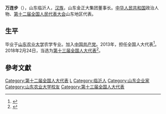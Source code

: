 '''万连步'''（{{bd|1963年||}}），山东临沂人，[[汉族|汉族]]，山东金正大集团董事长。[[中华人民共和国|中华人民共和国]]政治人物、[[第十二届全国人民代表大会|第十二届全国人民代表大会]]山东地区代表。

== 生平 ==
毕业于[[山东农业大学|山东农业大学]]农学专业。加入[[中国共产党|中国共产党]]。2013年，担任全国人大代表<ref>{{cite news|title=全国人大代表信息-万连步|url=http://210.82.31.1:8084/delegate/viewDelegate.action?dbid=121185|accessdate=2013-04-05|newspaper=全国人大网|archive-url=https://web.archive.org/web/20190218183250/http://www.npc.gov.cn/delegate/viewDelegate.action?dbid=121185|archive-date=2019-02-18|dead-url=yes}}</ref>。2018年2月24日，当选为[[第十三届全国人大代表|第十三届全国人大代表]]<ref>{{Cite web|title=（受权发布）中华人民共和国第十三届全国人民代表大会代表名单-中新网|url=http://www.chinanews.com/gn/2018/02-25/8453959.shtml|accessdate=2021-02-13|work=中新网|archive-date=2018-02-27|archive-url=https://web.archive.org/web/20180227031724/http://www.chinanews.com/gn/2018/02-25/8453959.shtml|dead-url=no}}</ref>。

==參考文獻==
{{reflist}}

{{DEFAULTSORT:Wan Lianbu}}
[[Category:第十二届全国人大代表|Category:第十二届全国人大代表]]
[[Category:萬姓|L]]
[[Category:临沂人|Category:临沂人]]
[[Category:山东企业家|Category:山东企业家]]
[[Category:山东农业大学校友|Category:山东农业大学校友]]
[[Category:第十三届全国人大代表|Category:第十三届全国人大代表]]


{{中国政治人物小作品}}